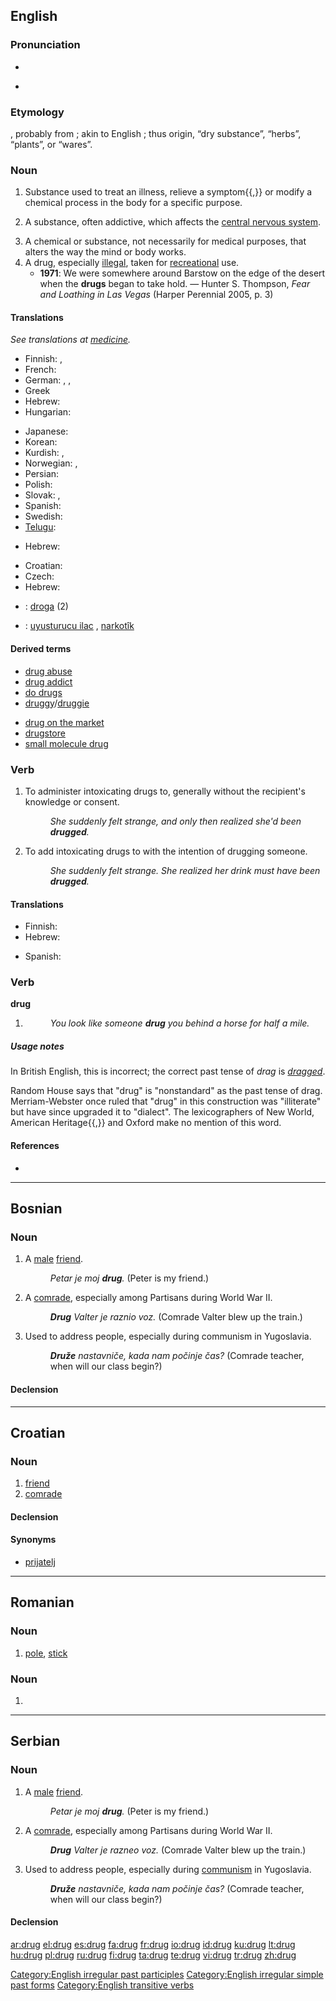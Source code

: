 ==English==

===Pronunciation===
*{{IPA|/drʌg/}}
*{{audio|en-us-drug.ogg|Audio (US)}}
*:{{rhymes|ʌɡ}}

===Etymology===
{{F.}} {{term|drogue|lang=fr}}, probably from {{D.}} {{term|droog|lang=nl}}; akin to English {{term|dry}}; thus origin, “dry substance”, “herbs”, “plants”, or “wares”.

===Noun===
{{en-noun}}

# {{pharmacology}} Substance used to treat an illness, relieve a symptom{{,}} or modify a chemical process in the body for a specific purpose.
# {{pharmacology}} A substance, often addictive, which affects the [[central nervous system]].
# A chemical or substance, not necessarily for medical purposes, that alters the way the mind or body works.
# A drug, especially [[illegal]], taken for [[recreational]] use.
#*'''1971''': We were somewhere around Barstow on the edge of the desert when the '''drugs''' began to take hold. — Hunter S. Thompson, ''Fear and Loathing in Las Vegas'' (Harper Perennial 2005, p. 3)

====Translations====
{{trans-top|treatment for an illness}}
''See translations at [[medicine]].''
{{trans-bottom}}

{{trans-top|affecting the central nervous system}}
* Finnish: {{t+|fi|huume}}, {{t+|fi|huumausaine}}
* French: {{t+|fr|drogue|f}}
* German: {{t+|de|Droge|f}}, {{t+|de|Rauschgift|n}}, {{t+|de|Rauschmittel|n}}
* Greek {{t|el|ναρκωτικό|tr=narkotikó|sc=Grek}}
* Hebrew: {{t-|he|סם|m|tr=sám|sc=Hebr}}
* Hungarian: {{t+|hu|kábítószer}}
{{trans-mid}}
* Japanese: {{t-|ja|麻薬|tr=[[まやく]], mayaku|sc=Jpan}}
* Korean: {{t|ko|마약|tr=[[麻藥]], mayak|sc=Hang}}
* Kurdish: {{t+|ku|tilyak|f}}, {{t+|ku|narkotîk|f}}
* Norwegian: {{t|no|narkotikum|n}}, {{t|no|rusmiddel|n}}
* Persian: {{t-|fa|دارو|tr=dâru|sc=FAchar|xs=Persian}}
* Polish: {{t|pl|narkotyk}}
* Slovak: {{t-|sk|droga|f}}, {{t|sk|narkotikum|n}}
* Spanish: {{t-|es|droga|f}}
* Swedish: {{t+|sv|drog}}
* [[Telugu]]: {{t|te|మత్తుమందు|tr=mattumaMdu|sc=Telu}}
{{trans-bottom}}

{{trans-top|a substance that alters the way the mind or body works}}
* Hebrew: {{t-|he|סם|m|tr=sám|sc=Hebr}}
{{trans-mid}}
{{trans-bottom}}

{{trans-top|an illegal drug}}
* Croatian: {{t-|hr|droga|f}}
* Czech: {{t-|cs|droga|f}}
* Hebrew: {{t-|he|סם|m|tr=sám|sc=Hebr}}
{{trans-mid}}
{{trans-bottom}}

{{ttbc-top}}
*{{ttbc|Spanish}}: [[droga]] {{f}} (2)
*{{ttbc|Turkish}}: [[uyusturucu ilac]] {{f}}, [[narkotîk]] {{f}}
{{trans-bottom}}

====Derived terms====
{{top2}}
*[[drug abuse]]
*[[drug addict]]
*[[do drugs]]
*[[druggy]]/[[druggie]]
{{mid2}}
*[[drug on the market]]
*[[drugstore]]
*[[small molecule drug]]
{{bottom2}}

===Verb===
{{en-verb|drug|g|ed}}

# {{transitive}} To administer intoxicating drugs to, generally without the recipient's knowledge or consent.
#: ''She suddenly felt strange, and only then realized she'd been '''drugged'''.''
# {{transitive}} To add intoxicating drugs to with the intention of drugging someone.
#: ''She suddenly felt strange.  She realized her drink must have been '''drugged'''.''

====Translations====
{{trans-top|to adminster intoxicating drugs}}
* Finnish: {{t-|fi|huumata}}
* Hebrew: {{t|he|לסמם|tr=lesamém|sc=Hebr}}
{{trans-mid}}
* Spanish: {{t-|es|drogar}}
{{trans-bottom}}

{{trans-top|to add intoxicating drugs to something}}
{{trans-mid}}
{{trans-bottom}}

===Verb===
'''drug'''

# {{US}} {{past of|[[drag]]}}
#: ''You look like someone '''drug''' you behind a horse for half a mile.''

=====Usage notes=====
In British English, this is incorrect; the correct past tense of ''drag'' is ''[[dragged]]''.

Random House says that "drug" is "nonstandard" as the past tense of drag. Merriam-Webster once ruled that "drug" in this construction was "illiterate" but have since upgraded it to "dialect". The lexicographers of New World, American Heritage{{,}} and Oxford make no mention of this word.

====References====
*{{R:Webster 1913}}

[[Category:English irregular past participles]]
[[Category:English irregular simple past forms]]
[[Category:English transitive verbs]]

----

==Bosnian==

===Noun===
{{bs-noun|g=m|drugovi}}

# A [[male]] [[friend]].
#:''Petar je moj '''drug'''.'' (Peter is my friend.)
# A [[comrade]], especially among Partisans during World War II.
#:'''''Drug''' Valter je raznio voz.'' (Comrade Valter blew up the train.)
# Used to address people, especially during communism in Yugoslavia.
#:'''''Druže''' nastavniče, kada nam počinje čas?'' (Comrade teacher, when will our class begin?)

====Declension====
{{bs-decl-noun
|drug|drugovi
|druga|drugova
|drugu|drugovima
|druga|drugove
|druže|drugovi
|drugom|drugovima
|drugu|drugovima
}}

----

==Croatian==

===Noun===
{{hr-noun|g=m|drugovi}}

# [[friend]]
# [[comrade]] {{i|especially in communist Yugoslavia}}

====Declension====
{{hr-decl-noun
|drug|drugovi
|druga|drugova
|drugu|drugovima
|druga|drugove
|druže|drugovi
|drugu|drugovima
|drugom|drugovima
}}

====Synonyms====
*[[prijatelj#Croatian|prijatelj]]

----

==Romanian==

===Noun===
{{ro-noun|gend=m|pl=drugi}}

# [[pole]], [[stick]]

===Noun===
{{ro-noun|gend=n|pl=druguri}}

# {{defn|Romanian}}

----

==Serbian==

===Noun===
{{sr-noun|g=m|pl=drugovi|cyr=друг}}

# A [[male]] [[friend]].
#:''Petar je moj '''drug'''.'' (Peter is my friend.)
# A [[comrade]], especially among Partisans during World War II.
#:'''''Drug''' Valter je razneo voz.'' (Comrade Valter blew up the train.)
# Used to address people, especially during [[communism]] in Yugoslavia.
#:'''''Druže''' nastavniče, kada nam počinje čas?'' (Comrade teacher, when will our class begin?)

====Declension====
{{sr-decl-noun
|drug|drugovi
|druga|drugova
|drugu|drugovima
|druga|drugove
|druže|drugovi
|drugom|drugovima
|drugu|drugovima
}}

[[ar:drug]]
[[el:drug]]
[[es:drug]]
[[fa:drug]]
[[fr:drug]]
[[io:drug]]
[[id:drug]]
[[ku:drug]]
[[lt:drug]]
[[hu:drug]]
[[pl:drug]]
[[ru:drug]]
[[fi:drug]]
[[ta:drug]]
[[te:drug]]
[[vi:drug]]
[[tr:drug]]
[[zh:drug]]